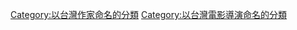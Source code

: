 {{Cat main}}

[[Category:以台灣作家命名的分類|Category:以台灣作家命名的分類]]
[[Category:以台灣電影導演命名的分類|Category:以台灣電影導演命名的分類]]